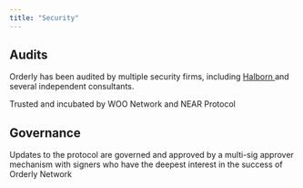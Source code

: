 ```yaml
---
title: "Security"
---
```


## Audits

Orderly has been audited by multiple security firms, including [Halborn ](https://www.halborn.com/)and several independent consultants.

Trusted and incubated by WOO Network and NEAR Protocol

## Governance

Updates to the protocol are governed and approved by a multi-sig approver mechanism with signers who have the deepest interest in the success of Orderly Network 